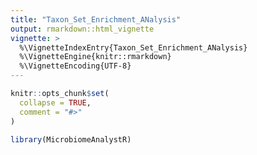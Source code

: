 ```yaml
---
title: "Taxon_Set_Enrichment_ANalysis"
output: rmarkdown::html_vignette
vignette: >
  %\VignetteIndexEntry{Taxon_Set_Enrichment_ANalysis}
  %\VignetteEngine{knitr::rmarkdown}
  %\VignetteEncoding{UTF-8}
---
```


```r
knitr::opts_chunk$set(
  collapse = TRUE,
  comment = "#>"
)
```

```r
library(MicrobiomeAnalystR)
```
